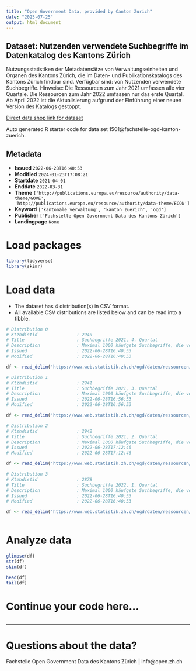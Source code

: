 ```yaml
---
title: "Open Government Data, provided by Canton Zurich"
date: "2025-07-25"
output: html_document
---
```


## Dataset: Nutzenden verwendete Suchbegriffe im Datenkatalog des Kantons Zürich

Nutzungsstatistiken der Metadatensätze von Verwaltungseinheiten und Organen des Kantons Zürich, die im Daten- und Publikationskatalogs des Kantons Zürich findbar sind. Verfügbar sind: von Nutzenden verwendete Suchbegriffe. Hinweise: Die Ressourcen zum Jahr 2021 umfassen alle vier Quartale. Die Ressourcen zum Jahr 2022 umfassen nur das erste Quartal. Ab April 2022 ist die Aktualisierung aufgrund der Einführung einer neuen Version des Katalogs gestoppt.

[Direct data shop link for dataset](https://www.zh.ch/de/politik-staat/statistik-daten/datenkatalog.html#/datasets/1501@fachstelle-ogd-kanton-zuerich)

Auto generated R starter code for data set 1501@fachstelle-ogd-kanton-zuerich.

## Metadata

- **Issued** `2022-06-28T16:40:53`
- **Modified** `2024-01-23T17:08:21`
- **Startdate** `2021-04-01`
- **Enddate** `2022-03-31`
- **Theme** `['http://publications.europa.eu/resource/authority/data-theme/GOVE', 'http://publications.europa.eu/resource/authority/data-theme/ECON']`
- **Keyword** `['kantonale_verwaltung', 'kanton_zuerich', 'ogd']`
- **Publisher** `['Fachstelle Open Government Data des Kantons Zürich']`
- **Landingpage** `None`


# Load packages

```r

library(tidyverse)
library(skimr)

```

# Load data

-   The dataset has 4 distribution(s) in CSV format.
-   All available CSV distributions are listed below and can be read into a tibble.

```r

# Distribution 0
# Ktzhdistid               : 2940
# Title                    : Suchbegriffe 2021, 4. Quartal
# Description              : Maximal 1000 häufgste Suchbegriffe, die von Nutzenden im Quartal verwendet worden sind. Personennamen, Beleidigungen oder diskriminierenden Äusserungen wurden entfernt.
# Issued                   : 2022-06-28T16:40:53
# Modified                 : 2022-06-28T16:40:53

df <- read_delim('https://www.web.statistik.zh.ch/ogd/daten/ressourcen/KTZH_00001501_00002940.csv')

# Distribution 1
# Ktzhdistid               : 2941
# Title                    : Suchbegriffe 2021, 3. Quartal
# Description              : Maximal 1000 häufgste Suchbegriffe, die von Nutzenden im Quartal verwendet worden sind. Personennamen, Beleidigungen oder diskriminierenden Äusserungen wurden entfernt.
# Issued                   : 2022-06-28T16:56:53
# Modified                 : 2022-06-28T16:56:53

df <- read_delim('https://www.web.statistik.zh.ch/ogd/daten/ressourcen/KTZH_00001501_00002941.csv')

# Distribution 2
# Ktzhdistid               : 2942
# Title                    : Suchbegriffe 2021, 2. Quartal
# Description              : Maximal 1000 häufgste Suchbegriffe, die von Nutzenden im Quartal verwendet worden sind. Personennamen, Beleidigungen oder diskriminierenden Äusserungen wurden entfernt.
# Issued                   : 2022-06-28T17:12:46
# Modified                 : 2022-06-28T17:12:46

df <- read_delim('https://www.web.statistik.zh.ch/ogd/daten/ressourcen/KTZH_00001501_00002942.csv')

# Distribution 3
# Ktzhdistid               : 2878
# Title                    : Suchbegriffe 2022, 1. Quartal
# Description              : Maximal 1000 häufgste Suchbegriffe, die von Nutzenden im Quartal verwendet worden sind. Personennamen, Beleidigungen oder diskriminierenden Äusserungen wurden entfernt.
# Issued                   : 2022-06-28T16:40:53
# Modified                 : 2022-06-28T16:40:53

df <- read_delim('https://www.web.statistik.zh.ch/ogd/daten/ressourcen/KTZH_00001501_00002878.csv')



```

# Analyze data

```r

glimpse(df)
str(df)
skim(df)

head(df)
tail(df)

```

# Continue your code here...

```r

```

------------------------------------------------------------------------

# Questions about the data?

Fachstelle Open Government Data des Kantons Zürich | info@open.zh.ch
